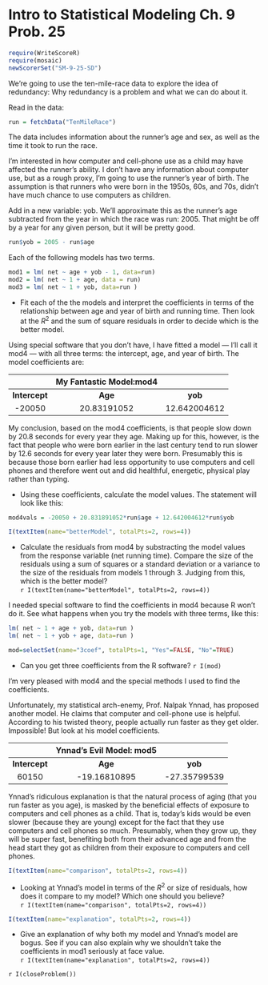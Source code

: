 Intro to Statistical Modeling Ch. 9 Prob. 25
========================================================
```r
require(WriteScoreR)
require(mosaic)
newScorerSet("SM-9-25-SD")
```
We're going to use the ten-mile-race data to explore the idea of redundancy: Why redundancy is a problem and what we can do about it.

Read in the data:
```r
run = fetchData("TenMileRace")
```

The data includes information about the runner's age and sex, as well as the time it took to run the race.  

I'm interested in how computer and cell-phone use as a child may have affected the runner's ability.  I don't have any information about computer use, but as a rough proxy, I'm going to use the runner's year of birth.  The assumption is that runners who were born in the 1950s, 60s, and 70s, didn't have much chance to use computers as children.

Add in a new variable: yob.  We'll approximate this as the runner's age subtracted from the year in which the race was run: 2005. 
That might be off by a year for any given person, but it will be pretty good.
```r
run$yob = 2005 - run$age
```

Each of the following models has two terms. 
```r
mod1 = lm( net ~ age + yob - 1, data=run)
mod2 = lm( net ~ 1 + age, data = run)
mod3 = lm( net ~ 1 + yob, data=run )
```

*  Fit each of the the models and interpret the coefficients in terms of the relationship between age and year of birth and running time.    Then look at the $R^2$ and the sum of square residuals in order to decide which is the better model.


Using special software that you don't have, I have fitted a model --- I'll call it mod4 --- with all three terms: the intercept, age, and year of birth.  The model coefficients are:


| | My Fantastic Model:mod4 | |
|:----:|:----:|:----:|
**Intercept** | **Age** | **yob**
-20050 | 20.83191052 | 12.642004612


My conclusion, based on the mod4 coefficients, is that people slow down by 20.8 seconds for every year they age.  Making up for this, however, is the fact that people who were born earlier in the last century tend to run slower by 12.6 seconds for every year later they were born.  Presumably this is because those born earlier had less opportunity to use computers and cell phones and therefore went out and did healthful, energetic, physical play rather than typing.

* Using these coefficients, calculate the model values.  The statement will look like this:
```r
mod4vals = -20050 + 20.831891052*run$age + 12.642004612*run$yob
```

```r
I(textItem(name="betterModel", totalPts=2, rows=4))
```
* Calculate the residuals from mod4 by substracting the model values from the response variable (net running time).  Compare the size of the residuals using a sum of squares or a standard deviation or a variance to the size of the residuals from models 1 through 3.  Judging from this, which is the better model?     
`r I(textItem(name="betterModel", totalPts=2, rows=4))`
 
I needed special software to find the coefficients in mod4 because R won't do it.  See what happens when you try the models with three terms, like this:

```r
lm( net ~ 1 + age + yob, data=run )
lm( net ~ 1 + yob + age, data=run )
```

```r
mod=selectSet(name="3coef", totalPts=1, "Yes"=FALSE, "No"=TRUE)
```
* Can you get three coefficients from the R software? `r I(mod)`


I'm very pleased with mod4 and the special methods I used to find the coefficients.

Unfortunately, my statistical arch-enemy, Prof. Nalpak Ynnad, has proposed another model.  He claims that computer and cell-phone use is helpful.  According to his twisted theory, people actually run faster as they get older. Impossible!  But look at his model coefficients.

| | Ynnad's Evil Model: mod5 | |
|:----:|:----:|:----:|
**Intercept** | **Age** | **yob** 
60150 | -19.16810895 | -27.35799539


Ynnad's ridiculous explanation is that the natural process of aging (that you run faster as you age), is masked by the beneficial effects of exposure to computers and cell phones as a child.  That is, today's kids would be even slower (because they are young) except for the fact that they use computers and cell phones so much.  Presumably, when they grow up, they will be super fast, benefiting both from their advanced age and from the head start they got as children from their exposure to computers and cell phones.

```r
I(textItem(name="comparison", totalPts=2, rows=4))
```
* Looking at Ynnad's model in terms of the $R^2$ or size of residuals, how does it compare to my model?  Which one should you believe?     
`r I(textItem(name="comparison", totalPts=2, rows=4))`

```r
I(textItem(name="explanation", totalPts=2, rows=4))
```
* Give an explanation of why both my model and Ynnad's model are bogus.  See if you can also explain why we shouldn't take the coefficients in mod1 seriously at face value.     
`r I(textItem(name="explanation", totalPts=2, rows=4))`

`r I(closeProblem())`

